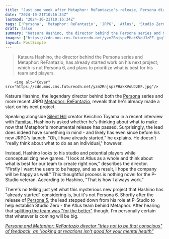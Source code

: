 ```yaml
---
title: "Just one week after Metaphor: ReFantazio's release, Persona director Katsura Hashino says he's already cooking up his next JRPG"
date: "2024-10-21T10:16:34Z"
lastmod: "2024-10-21T10:16:34Z"
tags: ['Persona', 'Metaphor: ReFantazio', 'JRPG', 'Atlus', 'Studio Zero', 'Silent Hill', 'Famitsu']
draft: false
summary: "Katsura Hashino, the director behind the Persona series and Metaphor: ReFantazio, has already started work on his next project, which is not Persona 6, and plans to prioritize what is best for his team and players."
images: ["https://cdn.mos.cms.futurecdn.net/yzm2RnjspzPHakKVoUJzEF.jpg"]
layout: PostSimple
---
```

> Katsura Hashino, the director behind the Persona series and Metaphor: ReFantazio, has already started work on his next project, which is not Persona 6, and plans to prioritize what is best for his team and players.


        <img alt="Cover" src="https://cdn.mos.cms.futurecdn.net/yzm2RnjspzPHakKVoUJzEF.jpg"/>
        
Katsura Hashino, the legendary director behind both the [<u>Persona</u>](https://www.gamesradar.com/games/jrpg/persona/) series and more recent JRPG [<u>Metaphor: ReFantazio</u>](https://www.gamesradar.com/games/jrpg/metaphor-refantazio-guide/), reveals that he's already made a start on his next project.

Speaking alongside [<u>Silent Hill</u>](https://www.gamesradar.com/games/survival-horror/silent-hill/) creator Keiichiro Toyama in a recent interview with [<u>Famitsu</u>](https://www.famitsu.com/article/202410/20753), Hashino is asked whether he's thinking about what to make now that Metaphor's monumental release has passed. Surprisingly, the lead does indeed have something in mind - and likely has even since before his new JRPG's launch. "Oh, I have already started," he explains. He doesn't "really think about what to do as an individual," however.

Instead, Hashino looks to his studio and potential players while conceptualizing new games. "I look at Atlus as a whole and think about what is best for our team to create right now," describes the director. "Firstly I want the users to be happy, and as a result, I hope the company will be happy as well." This thoughtful process is nothing novel for the P-Studio veteran. According to Hashino, "That is how I always work."

There's no telling just yet what this mysterious new project that Hashino has "already started" considering is, but it's not Persona 6. Shortly after the release of [<u>Persona 5</u>](https://www.gamesradar.com/persona-5/), the lead stepped down from his role at P-Studio to help establish Studio Zero - the Atlus team behind Metaphor. After hearing that [<u>splitting the team was "for the better"</u>](https://www.gamesradar.com/games/persona/persona-dev-says-splitting-the-atlus-team-to-work-on-metaphor-refantazio-was-for-the-better-and-will-help-the-studios-future-jrpgs-stay-on-the-right-track/) though, I'm personally certain that whatever is coming will be big.

[<u><em>Persona and Metaphor: ReFantazio director "tries not to be that conscious" of feedback, as "looking at reactions isn’t good for your mental health"</em></u>](https://www.gamesradar.com/games/persona/persona-and-metaphor-refantazio-director-tries-not-to-be-that-conscious-of-feedback-as-looking-at-reactions-isnt-good-for-your-mental-health/)
        